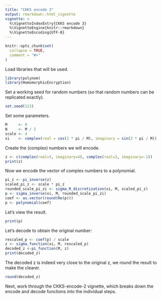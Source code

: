 ```yaml
---
title: "CKKS encode 3"
output: rmarkdown::html_vignette
vignette: >
  %\VignetteIndexEntry{CKKS encode 3}
  %\VignetteEngine{knitr::rmarkdown}
  %\VignetteEncoding{UTF-8}
---
```


```r
knitr::opts_chunk$set(
  collapse = TRUE,
  comment = "#>"
)
```

Load libraries that will be used.
```r
library(polynom)
library(HomomorphicEncryption)
```

Set a working seed for random numbers (so that random numbers can be replicated exactly).
```r
set.seed(123)
```

Set some parameters.
```r
M     <- 8
N     <- M / 2
scale <- 4
xi    <- complex(real = cos(2 * pi / M), imaginary = sin(2 * pi / M))
```

Create the (complex) numbers we will encode.

```r
z <- c(complex(real=3, imaginary=4), complex(real=2, imaginary=-1))
print(z)
```

Now we encode the vector of complex numbers to a polynomial.

```r
pi_z <- pi_inverse(z)
scaled_pi_z <- scale * pi_z
rounded_scale_pi_zi <- sigma_R_discretization(xi, M, scaled_pi_z)
p <- sigma_inverse(xi, M, rounded_scale_pi_zi)
coef <- as.vector(round(Re(p)))
p <- polynomial(coef)
```

Let's view the result.

```r
print(p)
```

Let's decode to obtain the original number:

```r
rescaled_p <- coef(p) / scale
z <- sigma_function(xi, M, rescaled_p)
decoded_z <-pi_function(M, z)
print(decoded_z)
```

The decoded z is indeed very close to the original z, we round the result to make the clearer.

```r
round(decoded_z)
```

Next, work through the CKKS-encode-2 vignette, which breaks down the encode and decode functions into the individual steps.
